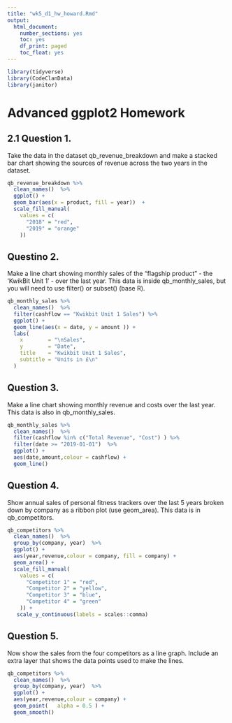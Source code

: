 ```yaml
---
title: "wk5_d1_hw_howard.Rmd"
output:
  html_document: 
    number_sections: yes
    toc: yes
    df_print: paged
    toc_float: yes
---
```


```r
library(tidyverse)
library(CodeClanData)
library(janitor)

```
# Advanced ggplot2 Homework

## 2.1 Question 1.

Take the data in the dataset qb_revenue_breakdown and make a stacked bar chart showing the sources of revenue across the two years in the dataset.

```r
qb_revenue_breakdown %>%
  clean_names()  %>%
  ggplot() +
  geom_bar(aes(x = product, fill = year))  +
  scale_fill_manual(
    values = c(
      "2018" = "red",
      "2019" = "orange"
    ))
```

## Questino 2.

Make a line chart showing monthly sales of the “flagship product” - the ‘KwikBit Unit 1’ - over the last year. This data is inside qb_monthly_sales, but you will need to use filter() or subset() (base R).

```r

qb_monthly_sales %>%
  clean_names()  %>%
  filter(cashflow == "Kwikbit Unit 1 Sales") %>%
  ggplot() +
  geom_line(aes(x = date, y = amount )) +
  labs(
    x        = "\nSales",
    y        = "Date",
    title    = "Kwikbit Unit 1 Sales",
    subtitle = "Units in £\n"
  )
```

## Question 3.

Make a line chart showing monthly revenue and costs over the last year. This data is also in qb_monthly_sales.



```r
qb_monthly_sales %>%
  clean_names()  %>%
  filter(cashflow %in% c("Total Revenue", "Cost") ) %>%
  filter(date >= "2019-01-01")  %>%
  ggplot() +
  aes(date,amount,colour = cashflow) +
  geom_line() 
```
## Question 4.

Show annual sales of personal fitness trackers over the last 5 years broken down by company as a ribbon plot (use geom_area). This data is in qb_competitors.

```r
qb_competitors %>%
  clean_names()  %>%
  group_by(company, year)  %>%
  ggplot() +
  aes(year,revenue,colour = company, fill = company) +
  geom_area() +
  scale_fill_manual(
    values = c(
      "Competitor 1" = "red",
      "Competitor 2" = "yellow",
      "Competitor 3" = "blue",
      "Competitor 4" = "green"
    )) +
   scale_y_continuous(labels = scales::comma) 
```

## Question 5.

Now show the sales from the four competitors as a line graph. Include an extra layer that shows the data points used to make the lines.

```r
qb_competitors %>%
  clean_names()  %>%
  group_by(company, year)  %>%
  ggplot() +
  aes(year,revenue,colour = company) +
  geom_point(   alpha = 0.5 ) +
  geom_smooth()
```

